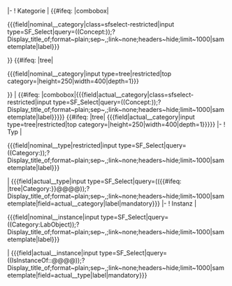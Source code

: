 <includeonly>|-
! {{{name_in_form}}} Kategorie
<!-- NOMINAL CATEGORY:SFS Combobox-->
| {{#ifeq: {{{category_input_type|combobox}}}|combobox| <div class='sfselect-restricted'><nowiki>{{{field|</nowiki>nominal_{{{template_parameter}}}_category<nowiki>|class=sfselect-restricted|input type=SF_Select|query=((Concept:</nowiki>{{{concept|ObjectCategory}}}<nowiki>));?Display_title_of;format~plain;sep~,;link~none;headers~hide;limit~1000|sametemplate|label}}}</nowiki></div>}}<!-- 
NOMINAL CATEGORY:Tree-->{{#ifeq: {{{category_input_type|}}}|tree|
<div class='sfselect-restricted'><nowiki>{{{field|</nowiki>nominal_{{{template_parameter}}}_category<nowiki>|input type=tree|restricted|top category=</nowiki>{{{category|Object}}}<nowiki>|height=250|width=400|depth=1}}}</nowiki></div>}}
<!-- ACTUAL CATEGORY:SFS Combobox-->
| {{#ifeq: {{{category_input_type|combobox}}}|combobox|<nowiki>{{{field|</nowiki>actual_{{{template_parameter}}}_category<nowiki>|class=sfselect-restricted|input type=SF_Select|query=((Concept:</nowiki>{{{concept|ObjectCategory}}}<nowiki>));?Display_title_of;format~plain;sep~,;link~none;headers~hide;limit~1000|sametemplate|label}}}</nowiki>}}<!-- 
ACTUAL CATEGORY:Tree-->{{#ifeq: {{{category_input_type|}}}|tree|
<nowiki>{{{field|</nowiki>actual_{{{template_parameter}}}_category<nowiki>|input type=tree|restricted|top category=</nowiki>{{{category|Object}}}<nowiki>|height=250|width=400|depth=1}}}</nowiki>}}
|-
! {{{name_in_form}}} Typ
<!-- NOMINAL TYPE-->
| <div class='sfselect-restricted'><nowiki>{{{field|</nowiki>nominal_{{{template_parameter}}}_type<nowiki>|restricted|input type=SF_Select|query=</nowiki>((Category:{{{category|Object}}}))<nowiki>;?Display_title_of;format~plain;sep~,;link~none;headers~hide;limit~1000|sametemplate|label}}}</nowiki></div>
<!-- ACTUAL TYPE-->
| <nowiki>{{{field|</nowiki>actual_{{{template_parameter}}}_type<nowiki>|input type=SF_Select|query=((</nowiki>{{#ifeq: {{{category_input_type|}}}|tree|Category:}}<nowiki>@@@@));?Display_title_of;format~plain;sep~,;link~none;headers~hide;limit~1000|sametemplate|field=</nowiki>actual_{{{template_parameter}}}_category<nowiki>|label|mandatory}}}</nowiki>
|-
! {{{name_in_form}}} Instanz
<!-- NOMINAL INSTANCE -->
| <div class='sfselect-restricted'><nowiki>{{{field|</nowiki>nominal_{{{template_parameter}}}_instance<nowiki>|input type=SF_Select|query=((Category:LabObject));?Display_title_of;format~plain;sep~,;link~none;headers~hide;limit~1000|sametemplate|label}}}</nowiki></div>
<!-- ACTUAL INSTANCE -->
| <nowiki>{{{field|</nowiki>actual_{{{template_parameter}}}_instance<nowiki>|input type=SF_Select|query=((IsInstanceOf::@@@@));?Display_title_of;format~plain;sep~,;link~none;headers~hide;limit~1000|sametemplate|field=</nowiki>actual_{{{template_parameter}}}_type<nowiki>|label|mandatory}}}</nowiki>
</includeonly>